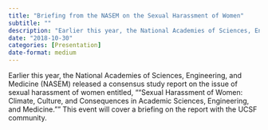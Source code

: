 ```yaml
---
title: "Briefing from the NASEM on the Sexual Harassment of Women"
subtitle: ""
description: "Earlier this year, the National Academies of Sciences, Engineering, and Medicine (NASEM) released a consensus study report on the issue of sexual harassment of women entitled, \"\"Sexual Harassment of Women: Climate, Culture, and Consequences in Academic Sciences, Engineering, and Medicine.\"\" This event will cover a briefing on the report with the UCSF community."
date: "2018-10-30"
categories: [Presentation]
date-format: medium 
---
```


Earlier this year, the National Academies of Sciences, Engineering, and Medicine (NASEM) released a consensus study report on the issue of sexual harassment of women entitled, ""Sexual Harassment of Women: Climate, Culture, and Consequences in Academic Sciences, Engineering, and Medicine."" This event will cover a briefing on the report with the UCSF community.

